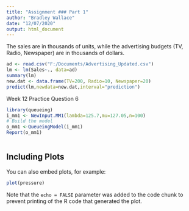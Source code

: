 ---
title: "Assignment ### Part 1"
author: "Bradley Wallace"
date: "12/07/2020"
output: html_document
---

The sales are in thousands of units, while the advertising budgets (TV, Radio, Newspaper) are in thousands of dollars.
```{r Q1 Part C, D & E}

ad <- read.csv("F:/Documents/Advertising_Updated.csv")
lm <- lm(Sales~., data=ad)
summary(lm)
new.dat <- data.frame(TV=200, Radio=10, Newspaper=20)
predict(lm,newdata=new.dat,interval="prediction")

```

Week 12 Practice Question 6

```{r Q6}

library(queueing)
i_mm1 <- NewInput.MM1(lambda=125.7,mu=127.05,n=100)
# Build the model
o_mm1 <-QueueingModel(i_mm1)
Report(o_mm1)



```

## Including Plots

You can also embed plots, for example:

```{r pressure, echo=FALSE}
plot(pressure)
```

Note that the `echo = FALSE` parameter was added to the code chunk to prevent printing of the R code that generated the plot.
